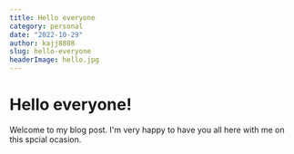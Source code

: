 ```yaml
---
title: Hello everyone
category: personal
date: "2022-10-29"
author: kajj8808
slug: hello-everyone
headerImage: hello.jpg
---
```


# Hello everyone!

Welcome to my blog post. I'm very happy to have you all here with me on this spcial ocasion.
